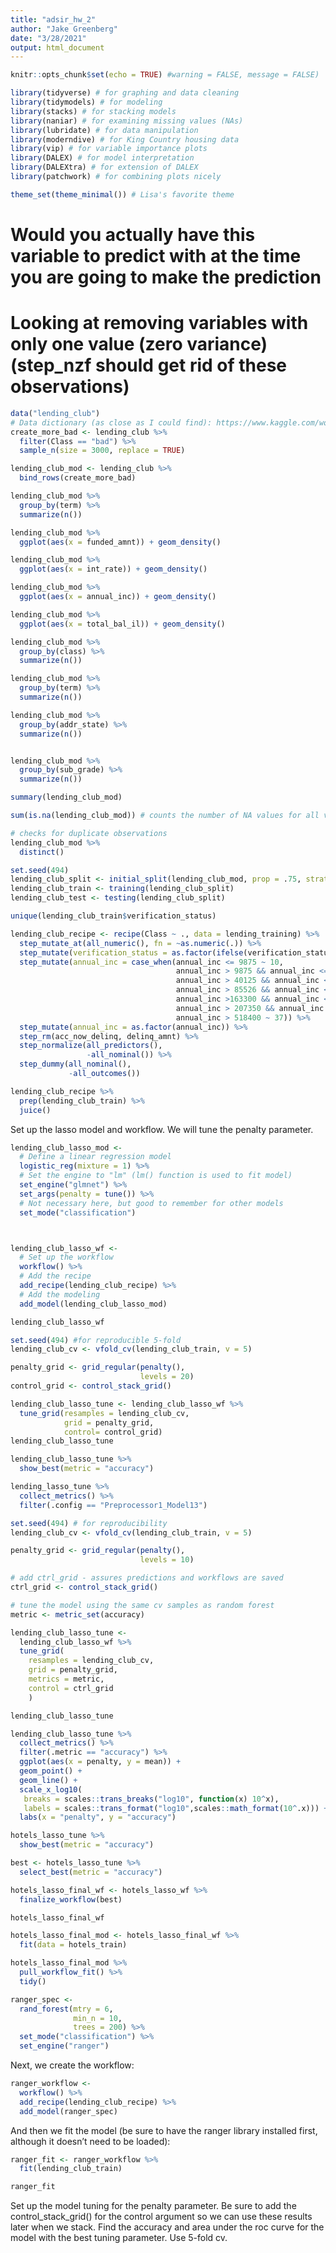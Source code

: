 ```yaml
---
title: "adsir_hw_2"
author: "Jake Greenberg"
date: "3/28/2021"
output: html_document
---
```


```r
knitr::opts_chunk$set(echo = TRUE) #warning = FALSE, message = FALSE)
```

```r
library(tidyverse) # for graphing and data cleaning
library(tidymodels) # for modeling
library(stacks) # for stacking models
library(naniar) # for examining missing values (NAs)
library(lubridate) # for data manipulation
library(moderndive) # for King Country housing data
library(vip) # for variable importance plots
library(DALEX) # for model interpretation
library(DALEXtra) # for extension of DALEX
library(patchwork) # for combining plots nicely

theme_set(theme_minimal()) # Lisa's favorite theme
```

# Would you actually have this variable to predict with at the time you are going to make the prediction
# Looking at removing variables with only one value (zero variance) (step_nzf should get rid of these observations)

```r
data("lending_club")
# Data dictionary (as close as I could find): https://www.kaggle.com/wordsforthewise/lending-club/discussion/170691
create_more_bad <- lending_club %>% 
  filter(Class == "bad") %>% 
  sample_n(size = 3000, replace = TRUE)

lending_club_mod <- lending_club %>% 
  bind_rows(create_more_bad)
```

```r
lending_club_mod %>% 
  group_by(term) %>% 
  summarize(n())
```

```r
lending_club_mod %>% 
  ggplot(aes(x = funded_amnt)) + geom_density()

lending_club_mod %>% 
  ggplot(aes(x = int_rate)) + geom_density()

lending_club_mod %>% 
  ggplot(aes(x = annual_inc)) + geom_density()

lending_club_mod %>% 
  ggplot(aes(x = total_bal_il)) + geom_density()

lending_club_mod %>% 
  group_by(class) %>% 
  summarize(n())

lending_club_mod %>% 
  group_by(term) %>% 
  summarize(n())

lending_club_mod %>% 
  group_by(addr_state) %>% 
  summarize(n())


lending_club_mod %>% 
  group_by(sub_grade) %>% 
  summarize(n())

summary(lending_club_mod)
```

```r
sum(is.na(lending_club_mod)) # counts the number of NA values for all variables
```

```r
# checks for duplicate observations
lending_club_mod %>% 
  distinct()
```

```r
set.seed(494)
lending_club_split <- initial_split(lending_club_mod, prop = .75, strata = Class)
lending_club_train <- training(lending_club_split)
lending_club_test <- testing(lending_club_split)
```

```r
unique(lending_club_train$verification_status)
```

```r
lending_club_recipe <- recipe(Class ~ ., data = lending_training) %>% 
  step_mutate_at(all_numeric(), fn = ~as.numeric(.)) %>% 
  step_mutate(verification_status = as.factor(ifelse(verification_status == "Source_Verified", "Verified", verification_status))) %>% 
  step_mutate(annual_inc = case_when(annual_inc <= 9875 ~ 10,
                                     annual_inc > 9875 && annual_inc <= 40125 ~ 12,
                                     annual_inc > 40125 && annual_inc <= 85526 ~ 22,
                                     annual_inc > 85526 && annual_inc <= 163300 ~ 24,
                                     annual_inc >163300 && annual_inc <= 207350 ~ 32,
                                     annual_inc > 207350 && annual_inc <= 518400 ~ 35,
                                     annual_inc > 518400 ~ 37)) %>% 
  step_mutate(annual_inc = as.factor(annual_inc)) %>% 
  step_rm(acc_now_delinq, delinq_amnt) %>% 
  step_normalize(all_predictors(),
                 -all_nominal()) %>% 
  step_dummy(all_nominal(),
             -all_outcomes())

lending_club_recipe %>% 
  prep(lending_club_train) %>% 
  juice()
```


Set up the lasso model and workflow. We will tune the penalty parameter.

```r
lending_club_lasso_mod <- 
  # Define a linear regression model
  logistic_reg(mixture = 1) %>% 
  # Set the engine to "lm" (lm() function is used to fit model)
  set_engine("glmnet") %>% 
  set_args(penalty = tune()) %>% 
  # Not necessary here, but good to remember for other models
  set_mode("classification")



lending_club_lasso_wf <- 
  # Set up the workflow
  workflow() %>% 
  # Add the recipe
  add_recipe(lending_club_recipe) %>% 
  # Add the modeling
  add_model(lending_club_lasso_mod)

lending_club_lasso_wf
```


```r
set.seed(494) #for reproducible 5-fold
lending_club_cv <- vfold_cv(lending_club_train, v = 5)

penalty_grid <- grid_regular(penalty(),
                             levels = 20)
control_grid <- control_stack_grid()

lending_club_lasso_tune <- lending_club_lasso_wf %>% 
  tune_grid(resamples = lending_club_cv,
            grid = penalty_grid,
            control= control_grid)
lending_club_lasso_tune
```


```r
lending_club_lasso_tune %>%
  show_best(metric = "accuracy")
```


```r
lending_lasso_tune %>% 
  collect_metrics() %>% 
  filter(.config == "Preprocessor1_Model13")
```

```r
set.seed(494) # for reproducibility
lending_club_cv <- vfold_cv(lending_club_train, v = 5)
```

```r
penalty_grid <- grid_regular(penalty(),
                             levels = 10)

# add ctrl_grid - assures predictions and workflows are saved
ctrl_grid <- control_stack_grid()

# tune the model using the same cv samples as random forest
metric <- metric_set(accuracy)

lending_club_lasso_tune <- 
  lending_club_lasso_wf %>% 
  tune_grid(
    resamples = lending_club_cv,
    grid = penalty_grid,
    metrics = metric,
    control = ctrl_grid
    )

lending_club_lasso_tune
```


```r
lending_club_lasso_tune %>% 
  collect_metrics() %>% 
  filter(.metric == "accuracy") %>% 
  ggplot(aes(x = penalty, y = mean)) +
  geom_point() +
  geom_line() +
  scale_x_log10(
   breaks = scales::trans_breaks("log10", function(x) 10^x),
   labels = scales::trans_format("log10",scales::math_format(10^.x))) +
  labs(x = "penalty", y = "accuracy")
```


```r
hotels_lasso_tune %>% 
  show_best(metric = "accuracy")

best <- hotels_lasso_tune %>% 
  select_best(metric = "accuracy")
```


```r
hotels_lasso_final_wf <- hotels_lasso_wf %>% 
  finalize_workflow(best)

hotels_lasso_final_wf
```


```r
hotels_lasso_final_mod <- hotels_lasso_final_wf %>% 
  fit(data = hotels_train)

hotels_lasso_final_mod %>% 
  pull_workflow_fit() %>% 
  tidy() 
```


```r
ranger_spec <- 
  rand_forest(mtry = 6, 
              min_n = 10, 
              trees = 200) %>% 
  set_mode("classification") %>% 
  set_engine("ranger")
```

Next, we create the workflow:

```r
ranger_workflow <- 
  workflow() %>% 
  add_recipe(lending_club_recipe) %>% 
  add_model(ranger_spec) 
```


And then we fit the model (be sure to have the ranger library installed first, although it doesn’t need to be loaded):
```r
ranger_fit <- ranger_workflow %>% 
  fit(lending_club_train)

ranger_fit
```


Set up the model tuning for the penalty parameter. Be sure to add the control_stack_grid() for the control argument so we can use these results later when we stack. Find the accuracy and area under the roc curve for the model with the best tuning parameter. Use 5-fold cv.


